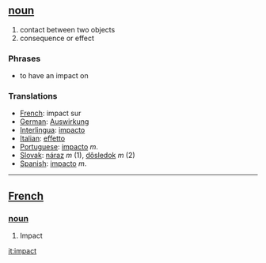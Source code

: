 ==[[noun]]==
# contact between two objects
# consequence or effect

===Phrases===
*to have an impact on

===Translations===
*[[French]]: impact sur 
*[[German]]: [[Auswirkung]] 
*[[Interlingua]]: [[impacto]] 
*[[Italian]]: [[effetto]] 
*[[Portuguese]]: [[impacto]] ''m''.
*[[Slovak]]: [[náraz]] ''m'' (1), [[dôsledok]] ''m'' (2)
*[[Spanish]]: [[impacto]] ''m''. 

----

== [[French]] ==
=== [[noun]] ===
# Impact

[[it:impact]]